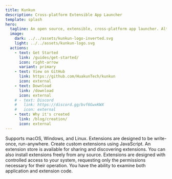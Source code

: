 ```yaml
---
title: Kunkun
description: Cross-platform Extensible App Launcher
template: splash
hero:
  tagline: An open source, extensible, cross-platform app launcher. Alternative to Alfred and Raycast.
  image:
    dark: ../../assets/kunkun-logo-inverted.svg
    light: ../../assets/kunkun-logo.svg
  actions:
    - text: Get Started
      link: /guides/get-started/
      icon: right-arrow
      variant: primary
    - text: View on GitHub
      link: https://github.com/HuakunTech/kunkun
      icon: external
    - text: Download
      link: /download
      icon: external
    # - text: Discord
    #   link: https://discord.gg/bvf6GwxKWX
    #   icon: external
    - text: Why it's created
      link: /blog/creation/
      icon: external
---
```



<CardGrid stagger>
  <Card title="Cross-Platform" icon="linux">
    Supports macOS, Windows, and Linux.
    Extensions are designed to be write-once, run-anywhere.
  </Card>
  <Card title="Extensible" icon="puzzle">
    Create custom extensions using JavaScript. An extension store is available for sharing and discovering extensions. 
    You can also install extensions freely from any source.
  </Card>
  <Card title="Extension Permission Management">
    Extensions are designed with controlled access to your system, requesting only the permissions necessary for their operation.
  </Card>
  <Card title="Open Source">You have the ability to examine both application and extension code.</Card>
</CardGrid>
